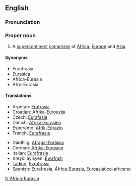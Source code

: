 ==English==

===Pronunciation===
{{rfp}}

===Proper noun===
{{en-proper noun|sg=[[Africa]]-[[Eurasia]]}}

# A [[supercontinent]] [[comprises]] of [[Africa]], [[Europe]] and [[Asia]].

====Synonyms====
{{rfc|These don't seem to be attested synonyms.}}
*Eurafrasia
*Eurasica
*Africa-Eurasia
*Afro-Eurasia

====Translations====
{{trans-top|supercontinent}}
*Arpetan: [[Erafrasia]]
*Croatian: [[Afrika-Euroazija]]
*Czech: [[Eurafasie]]
*Danish: [[Afrika-Eurasien]]
*Esperanto: [[Afrik-Eŭrazio]]
*French: [[Eurafrasie]]
{{trans-mid}}
*Gàidhlig: [[Afraga-Eoràisia]]
*German: [[Afrika-Eurasien]]
*Italian: [[Eurafrasia]]
*Kreyòl ayisyen: [[Ewafrazi]]
*[[Ladino]]: [[Evrafrasia]]
*Spanish: [[Eurafrasia]], [[África-Eurasia]], [[Euroasiático-africano]]
{{trans-bottom}}

[[fr:Africa-Eurasia]]
